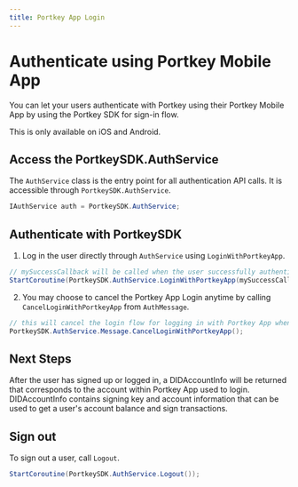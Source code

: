 ```yaml
---
title: Portkey App Login
---
```


# Authenticate using Portkey Mobile App

You can let your users authenticate with Portkey using their Portkey Mobile App by using the Portkey SDK for sign-in flow.

This is only available on iOS and Android.

## Access the PortkeySDK.AuthService

The `AuthService` class is the entry point for all authentication API calls. It is accessible through `PortkeySDK.AuthService`.

```c#
IAuthService auth = PortkeySDK.AuthService;
```

## Authenticate with PortkeySDK

1. Log in the user directly through `AuthService` using `LoginWithPortkeyApp`.

```c#
// mySuccessCallback will be called when the user successfully authenticated with Portkey Browser Extension.
StartCoroutine(PortkeySDK.AuthService.LoginWithPortkeyApp(mySuccessCallback));
```

2. You may choose to cancel the Portkey App Login anytime by calling `CancelLoginWithPortkeyApp` from `AuthMessage`.
```c#
// this will cancel the login flow for logging in with Portkey App when it is still authenticating the user.
PortkeySDK.AuthService.Message.CancelLoginWithPortkeyApp();
```

## Next Steps

After the user has signed up or logged in, a DIDAccountInfo will be returned that corresponds to the account within Portkey App used to login. DIDAccountInfo contains signing key and account information that can be used to get a user's account balance and sign transactions.

## Sign out

To sign out a user, call `Logout`.
```c#
StartCoroutine(PortkeySDK.AuthService.Logout());
```